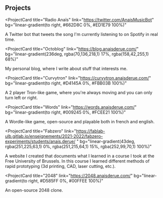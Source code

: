 ## Projects

<ProjectCard
  title="Radio Anaïs"
  link="https://twitter.com/AnaisMusicBot"
  bg="linear-gradient(to right, #662D8C 0%, #ED1E79 100%)"
>
  A Twitter bot that tweets the song I'm currently listening to on Spotify in
  real time.
</ProjectCard>

<ProjectCard
  title="Octoblog"
  link="https://blog.anaisderue.com/"
  bg="linear-gradient(236deg, rgba(70,136,218,1) 17%, rgba(158,42,255,1) 68%)"
>
  My personal blog, where I write about stuff that interests me.
</ProjectCard>

<ProjectCard
  title="Curvytron"
  link="https://curvytron.anaisderue.com/"
  bg="linear-gradient(to right, #D4145A 0%, #FBB03B 100%)"
>
  A 2 player Tron-like game, where you're always moving and you can only turn
  left or right.
</ProjectCard>

<ProjectCard
  title="Words"
  link="https://words.anaisderue.com/"
  bg="linear-gradient(to right, #009245 0%, #FCEE21 100%)"
>
  A Wordle-like game, open-source and playable both in french and english.
</ProjectCard>

<ProjectCard
  title="Fabzero"
  link="https://fablab-ulb.gitlab.io/enseignements/2021-2022/fabzero-experiments/students/anais.derue/
"
  bg="linear-gradient(43deg, rgba(251,225,63,1) 0%, rgba(251,215,64,1) 15%, rgba(252,99,70,1) 100%)"
>
  A website I created that documents what I learned in a course I took at the
  Free University of Brussels. In this course I learned different methods of
  rapid prototyping (3d printing, CAD, laser cutting, etc.).
</ProjectCard>

<ProjectCard
  title="2048"
  link="https://2048.anaisderue.com/"
  bg="linear-gradient(to right, #D585FF 0%, #00FFEE 100%)"
>
  An open-source 2048 clone.
</ProjectCard>
